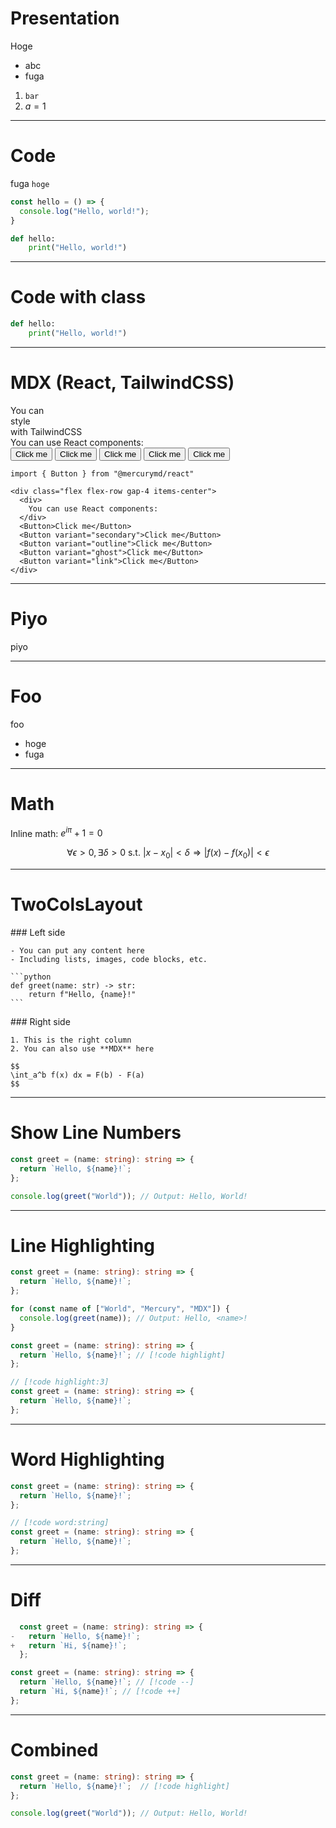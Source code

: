 
# Presentation

Hoge

- abc
- fuga

1. `bar`
2. $a=1$

---

# Code

fuga `hoge`

```ts
const hello = () => {
  console.log("Hello, world!");
}
```

```python title="hello.py" showLineNumbers
def hello:
    print("Hello, world!")
```

---

# Code with class

```python class="m-4 border-blue-400 shadow-lg shadow-blue-200 dark:shadow-blue-900" title="hello.py"
def hello:
    print("Hello, world!")
```

---

# MDX (React, TailwindCSS)

<div class="space-y-8">
  <div class="flex flex-row items-center gap-1">
    <span class="text-red-600 underline">You</span>
    <span class="text-green-500 italic hover:bg-red-400 font-serif">can</span>
    <div class="bg-gradient-to-r from-cyan-600 to-blue-500 p-1 rounded-sm text-white animate-bounce">style</div>
    <span class="border p-1 rounded-full hover:bg-muted font-mono">with</span>
    <span class="bg-gradient-to-r from-indigo-500 via-purple-500 to-pink-500 rounded-md p-1 animate-pulse">TailwindCSS</span>
  </div>

  <div class="flex flex-row gap-4 items-center">
    <div>
      You can use React components:
    </div>
    <Button>Click me</Button>
    <Button variant="secondary">Click me</Button>
    <Button variant="outline">Click me</Button>
    <Button variant="ghost">Click me</Button>
    <Button variant="link">Click me</Button>
  </div>

  ```mdx
  import { Button } from "@mercurymd/react"

  <div class="flex flex-row gap-4 items-center">
    <div>
      You can use React components:
    </div>
    <Button>Click me</Button>
    <Button variant="secondary">Click me</Button>
    <Button variant="outline">Click me</Button>
    <Button variant="ghost">Click me</Button>
    <Button variant="link">Click me</Button>
  </div>
  ```
</div>

---

# Piyo

piyo

---

# Foo

foo

- hoge
- fuga

---

# Math

Inline math: $e^{i\pi} + 1 = 0$

$$
\forall \epsilon > 0, \exists \delta > 0 \text{ s.t. } |x - x_0| < \delta \Rightarrow |f(x) - f(x_0)| < \epsilon
$$

---

# TwoColsLayout

<TwoColsLayout>
  <Left>
    ### Left side

    - You can put any content here
    - Including lists, images, code blocks, etc.

    ```python
    def greet(name: str) -> str:
        return f"Hello, {name}!"
    ```
  </Left>
  <Right>
    ### Right side

    1. This is the right column
    2. You can also use **MDX** here

    $$
    \int_a^b f(x) dx = F(b) - F(a)
    $$
  </Right>
</TwoColsLayout>

---

# Show Line Numbers

```ts showLineNumbers
const greet = (name: string): string => {
  return `Hello, ${name}!`;
};

console.log(greet("World")); // Output: Hello, World!
```

---

# Line Highlighting

```ts {2,5-7}
const greet = (name: string): string => {
  return `Hello, ${name}!`;
};

for (const name of ["World", "Mercury", "MDX"]) {
  console.log(greet(name)); // Output: Hello, <name>!
}
```

```ts
const greet = (name: string): string => {
  return `Hello, ${name}!`; // [!code highlight]
};
```

```ts
// [!code highlight:3]
const greet = (name: string): string => {
  return `Hello, ${name}!`;
};
```

---

# Word Highlighting

```ts /string/
const greet = (name: string): string => {
  return `Hello, ${name}!`;
};
```

```ts
// [!code word:string]
const greet = (name: string): string => {
  return `Hello, ${name}!`;
};
```

---

# Diff

```ts diff
  const greet = (name: string): string => {
-   return `Hello, ${name}!`;
+   return `Hi, ${name}!`;
  };
```

```ts
const greet = (name: string): string => {
  return `Hello, ${name}!`; // [!code --]
  return `Hi, ${name}!`; // [!code ++]
};
```

---

# Combined

```ts title="greet.ts" showLineNumbers
const greet = (name: string): string => {
  return `Hello, ${name}!`;  // [!code highlight]
};

console.log(greet("World")); // Output: Hello, World!
```
